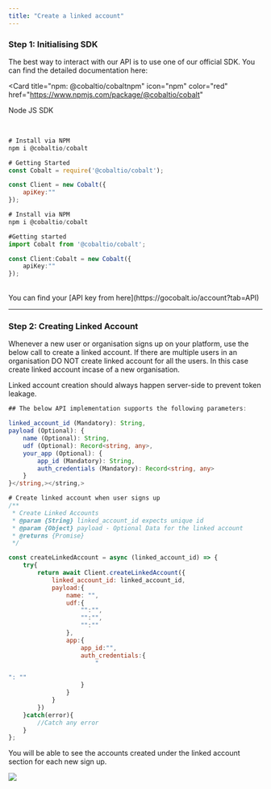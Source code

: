 ```yaml
---
title: "Create a linked account"
---
```


### Step 1: Initialising SDK

The best way to interact with our API is to use one of our official SDK. You can
find the detailed documentation here:

<Card
  title="npm: @cobaltio/cobaltnpm"
  icon="npm"
  color="red"
  href="https://www.npmjs.com/package/@cobaltio/cobalt"
>
  Node JS SDK
</Card>

<br />

<CodeGroup>

```js Javascript
# Install via NPM
npm i @cobaltio/cobalt

# Getting Started
const Cobalt = require('@cobaltio/cobalt');

const Client = new Cobalt({
    apiKey:""
});

```

```ts Typescript
# Install via NPM
npm i @cobaltio/cobalt

#Getting started
import Cobalt from '@cobaltio/cobalt';

const Client:Cobalt = new Cobalt({
    apiKey:""
});
```

</CodeGroup>

<br />

<Note>
  You can find your [API key from here](https://gocobalt.io/account?tab=API)
</Note>

---

### Step 2: Creating Linked Account

Whenever a new user or organisation signs up on your platform, use the below
call to create a linked account. If there are multiple users in an organisation
DO NOT create linked account for all the users. In this case create linked
account incase of a new organisation.

<Note>
  Linked account creation should always happen server-side to prevent token
  leakage.
</Note>

```ts
## The below API implementation supports the following parameters:

linked_account_id (Mandatory): String,
payload (Optional): {
    name (Optional): String,
    udf (Optional): Record<string, any>,
    your_app (Optional): {
        app_id (Mandatory): String,
        auth_credentials (Mandatory): Record<string, any>
    }
}</string,></string,>
```

```js Javascript
# Create linked account when user signs up
/**
 * Create Linked Accounts
 * @param {String} linked_account_id expects unique id
 * @param {Object} payload - Optional Data for the linked account
 * @returns {Promise}
 */

const createLinkedAccount = async (linked_account_id) => {
    try{
        return await Client.createLinkedAccount({
            linked_account_id: linked_account_id,
            payload:{
                name: "",
                udf:{
                    "":"",
                    "":"",
                    "":""
                },
                app:{
                    app_id:"",
                    auth_credentials:{
                        "

": ""
                    }
                }
            }
        })
    }catch(error){
        //Catch any error
    }
};

```

You will be able to see the accounts created under the linked account section
for each new sign up.

![](/images/cobalt/getting-started/linked-account.png)
